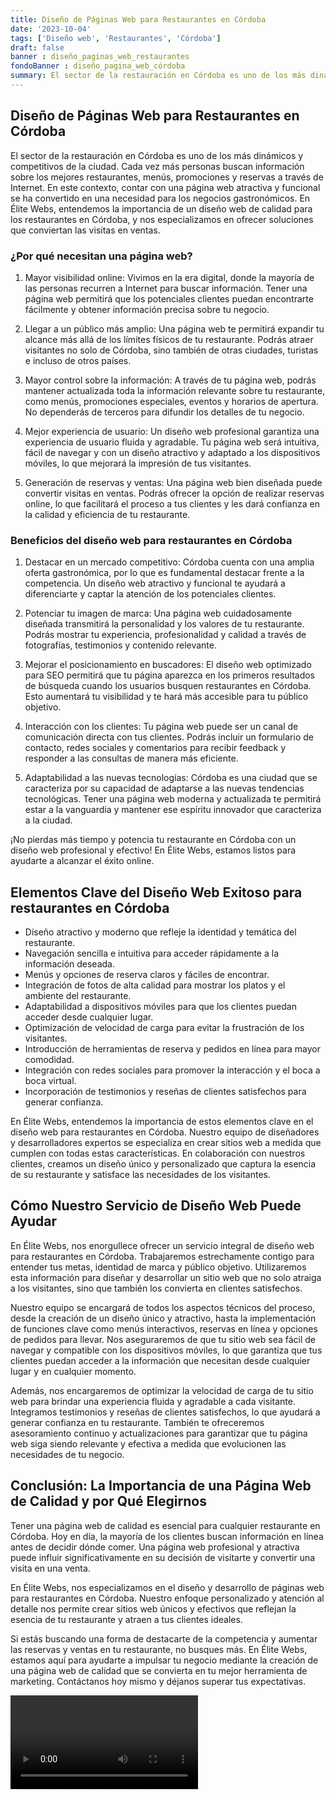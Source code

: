 ```yaml
---
title: Diseño de Páginas Web para Restaurantes en Córdoba
date: '2023-10-04'
tags: ['Diseño web', 'Restaurantes', 'Córdoba']
draft: false
banner : diseño_paginas_web_restaurantes
fondoBanner : diseño_pagina_web_córdoba
summary: El sector de la restauración en Córdoba es uno de los más dinámicos y competitivos de la ciudad. Cada vez más personas buscan información sobre los mejores restaurantes, menús, promociones y reservas a través de Internet. En este contexto, contar con una página web atractiva y funcional se ha convertido en una necesidad para los negocios gastronómicos. En Élite Webs, entendemos la importancia de un diseño web de calidad para los restaurantes en Córdoba, y nos especializamos en ofrecer soluciones que conviertan las visitas en ventas.
---
```


## Diseño de Páginas Web para Restaurantes en Córdoba

El sector de la restauración en Córdoba es uno de los más dinámicos y competitivos de la ciudad. Cada vez más personas buscan información sobre los mejores restaurantes, menús, promociones y reservas a través de Internet. En este contexto, contar con una página web atractiva y funcional se ha convertido en una necesidad para los negocios gastronómicos. En Élite Webs, entendemos la importancia de un diseño web de calidad para los restaurantes en Córdoba, y nos especializamos en ofrecer soluciones que conviertan las visitas en ventas.

### ¿Por qué necesitan una página web?

1. Mayor visibilidad online: Vivimos en la era digital, donde la mayoría de las personas recurren a Internet para buscar información. Tener una página web permitirá que los potenciales clientes puedan encontrarte fácilmente y obtener información precisa sobre tu negocio.

2. Llegar a un público más amplio: Una página web te permitirá expandir tu alcance más allá de los límites físicos de tu restaurante. Podrás atraer visitantes no solo de Córdoba, sino también de otras ciudades, turistas e incluso de otros países.

3. Mayor control sobre la información: A través de tu página web, podrás mantener actualizada toda la información relevante sobre tu restaurante, como menús, promociones especiales, eventos y horarios de apertura. No dependerás de terceros para difundir los detalles de tu negocio.

4. Mejor experiencia de usuario: Un diseño web profesional garantiza una experiencia de usuario fluida y agradable. Tu página web será intuitiva, fácil de navegar y con un diseño atractivo y adaptado a los dispositivos móviles, lo que mejorará la impresión de tus visitantes.

5. Generación de reservas y ventas: Una página web bien diseñada puede convertir visitas en ventas. Podrás ofrecer la opción de realizar reservas online, lo que facilitará el proceso a tus clientes y les dará confianza en la calidad y eficiencia de tu restaurante.

### Beneficios del diseño web para restaurantes en Córdoba

1. Destacar en un mercado competitivo: Córdoba cuenta con una amplia oferta gastronómica, por lo que es fundamental destacar frente a la competencia. Un diseño web atractivo y funcional te ayudará a diferenciarte y captar la atención de los potenciales clientes.

2. Potenciar tu imagen de marca: Una página web cuidadosamente diseñada transmitirá la personalidad y los valores de tu restaurante. Podrás mostrar tu experiencia, profesionalidad y calidad a través de fotografías, testimonios y contenido relevante.

3. Mejorar el posicionamiento en buscadores: El diseño web optimizado para SEO permitirá que tu página aparezca en los primeros resultados de búsqueda cuando los usuarios busquen restaurantes en Córdoba. Esto aumentará tu visibilidad y te hará más accesible para tu público objetivo.

4. Interacción con los clientes: Tu página web puede ser un canal de comunicación directa con tus clientes. Podrás incluir un formulario de contacto, redes sociales y comentarios para recibir feedback y responder a las consultas de manera más eficiente.

5. Adaptabilidad a las nuevas tecnologías: Córdoba es una ciudad que se caracteriza por su capacidad de adaptarse a las nuevas tendencias tecnológicas. Tener una página web moderna y actualizada te permitirá estar a la vanguardia y mantener ese espíritu innovador que caracteriza a la ciudad.

¡No pierdas más tiempo y potencia tu restaurante en Córdoba con un diseño web profesional y efectivo! En Élite Webs, estamos listos para ayudarte a alcanzar el éxito online.

<GifSeo />

<Cta />

## Elementos Clave del Diseño Web Exitoso para restaurantes en Córdoba

- Diseño atractivo y moderno que refleje la identidad y temática del restaurante.
- Navegación sencilla e intuitiva para acceder rápidamente a la información deseada.
- Menús y opciones de reserva claros y fáciles de encontrar.
- Integración de fotos de alta calidad para mostrar los platos y el ambiente del restaurante.
- Adaptabilidad a dispositivos móviles para que los clientes puedan acceder desde cualquier lugar.
- Optimización de velocidad de carga para evitar la frustración de los visitantes.
- Introducción de herramientas de reserva y pedidos en línea para mayor comodidad.
- Integración con redes sociales para promover la interacción y el boca a boca virtual.
- Incorporación de testimonios y reseñas de clientes satisfechos para generar confianza.

En Élite Webs, entendemos la importancia de estos elementos clave en el diseño web para restaurantes en Córdoba. Nuestro equipo de diseñadores y desarrolladores expertos se especializa en crear sitios web a medida que cumplen con todas estas características. En colaboración con nuestros clientes, creamos un diseño único y personalizado que captura la esencia de su restaurante y satisface las necesidades de los visitantes.

## Cómo Nuestro Servicio de Diseño Web Puede Ayudar

En Élite Webs, nos enorgullece ofrecer un servicio integral de diseño web para restaurantes en Córdoba. Trabajaremos estrechamente contigo para entender tus metas, identidad de marca y público objetivo. Utilizaremos esta información para diseñar y desarrollar un sitio web que no solo atraiga a los visitantes, sino que también los convierta en clientes satisfechos.

Nuestro equipo se encargará de todos los aspectos técnicos del proceso, desde la creación de un diseño único y atractivo, hasta la implementación de funciones clave como menús interactivos, reservas en línea y opciones de pedidos para llevar. Nos aseguraremos de que tu sitio web sea fácil de navegar y compatible con los dispositivos móviles, lo que garantiza que tus clientes puedan acceder a la información que necesitan desde cualquier lugar y en cualquier momento.

Además, nos encargaremos de optimizar la velocidad de carga de tu sitio web para brindar una experiencia fluida y agradable a cada visitante. Integramos testimonios y reseñas de clientes satisfechos, lo que ayudará a generar confianza en tu restaurante. También te ofreceremos asesoramiento continuo y actualizaciones para garantizar que tu página web siga siendo relevante y efectiva a medida que evolucionen las necesidades de tu negocio.

## Conclusión: La Importancia de una Página Web de Calidad y por Qué Elegirnos

Tener una página web de calidad es esencial para cualquier restaurante en Córdoba. Hoy en día, la mayoría de los clientes buscan información en línea antes de decidir dónde comer. Una página web profesional y atractiva puede influir significativamente en su decisión de visitarte y convertir una visita en una venta.

En Élite Webs, nos especializamos en el diseño y desarrollo de páginas web para restaurantes en Córdoba. Nuestro enfoque personalizado y atención al detalle nos permite crear sitios web únicos y efectivos que reflejan la esencia de tu restaurante y atraen a tus clientes ideales.

Si estás buscando una forma de destacarte de la competencia y aumentar las reservas y ventas en tu restaurante, no busques más. En Élite Webs, estamos aquí para ayudarte a impulsar tu negocio mediante la creación de una página web de calidad que se convierta en tu mejor herramienta de marketing. Contáctanos hoy mismo y déjanos superar tus expectativas.

<Video />

<CtaBot job='Restaurantes' city='Córdoba'/>

<Gmaps query='Córdoba+españa+maps' />